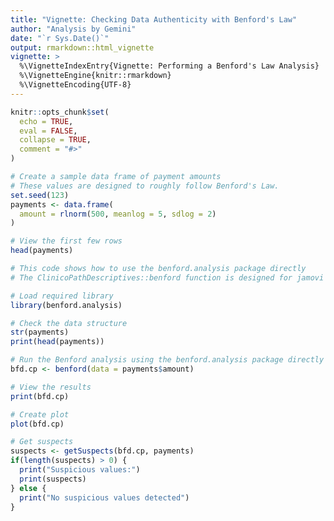 ```yaml
---
title: "Vignette: Checking Data Authenticity with Benford's Law"
author: "Analysis by Gemini"
date: "`r Sys.Date()`"
output: rmarkdown::html_vignette
vignette: >
  %\VignetteIndexEntry{Vignette: Performing a Benford's Law Analysis}
  %\VignetteEngine{knitr::rmarkdown}
  %\VignetteEncoding{UTF-8}
---
```


```r
knitr::opts_chunk$set(
  echo = TRUE,
  eval = FALSE,
  collapse = TRUE,
  comment = "#>"
)
```

```r
# Create a sample data frame of payment amounts
# These values are designed to roughly follow Benford's Law.
set.seed(123)
payments <- data.frame(
  amount = rlnorm(500, meanlog = 5, sdlog = 2)
)

# View the first few rows
head(payments)
```


```r
# This code shows how to use the benford.analysis package directly
# The ClinicoPathDescriptives::benford function is designed for jamovi and won't work in R Markdown

# Load required library
library(benford.analysis)

# Check the data structure
str(payments)
print(head(payments))

# Run the Benford analysis using the benford.analysis package directly
bfd.cp <- benford(data = payments$amount)

# View the results
print(bfd.cp)

# Create plot
plot(bfd.cp)

# Get suspects
suspects <- getSuspects(bfd.cp, payments)
if(length(suspects) > 0) {
  print("Suspicious values:")
  print(suspects)
} else {
  print("No suspicious values detected")
}
```

